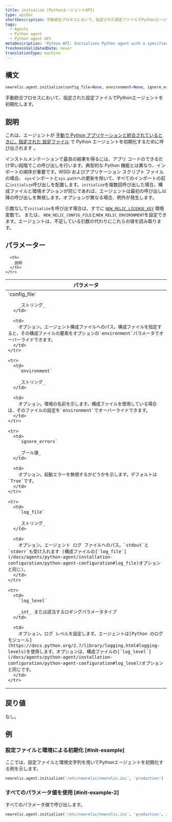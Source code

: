 ```yaml
---
title: initialize (PythonエージェントAPI)
type: apiDoc
shortDescription: 手動統合プロセスにおいて、指定された設定ファイルでPythonエージェントを初期化します。
tags:
  - Agents
  - Python agent
  - Python agent API
metaDescription: 'Python API: Initializes Python agent with a specified config file during the manual integration process.'
freshnessValidatedDate: never
translationType: machine
---
```


## 構文

```py
newrelic.agent.initialize(config_file=None, environment=None, ignore_errors=None, log_file=None, log_level=None)
```

手動統合プロセスにおいて、指定された設定ファイルでPythonエージェントを初期化します。

## 説明

これは、エージェントが [手動で Python アプリケーションと統合されているときに、指定された ](/docs/agents/python-agent/installation-configuration/python-agent-integration#manual-integration)[設定ファイル](/docs/agents/python-agent/installation-configuration/python-agent-configuration#agent-configuration-file) で Python エージェントを初期化するために呼び出されます 。

インストルメンテーションで最良の結果を得るには、アプリ コードのできるだけ早い段階でこの呼び出しを行います。典型的な Python 機能とは異なり、インポートの順序が重要です。WSGI およびアプリケーション スクリプト ファイルの場合、 `sys`インポートと`sys.path`への更新を除いて、すべてのインポートの前に`initialize`呼び出しを配置します。`initialize`を複数回呼び出した場合、構成ファイルと環境オプションが同じであれば、エージェントは最初の呼び出し以降の呼び出しを無視します。オプションが異なる場合、例外が発生します。

引数なしで`initialize`を呼び出す場合は、すでに <InlinePopover type="licenseKey"/>[`NEW_RELIC_LICENSE_KEY`](/docs/agents/python-agent/installation-configuration/python-agent-configuration#license_key) 環境変数で。 または、 `NEW_RELIC_CONFIG_FILE`と`NEW_RELIC_ENVIRONMENT`を設定できます。エージェントは、不足している引数の代わりにこれらの値を読み取ります。

## パラメーター

<table>
  <thead>
    <tr>
      <th width="25%">
        パラメータ
      </th>

      <th>
        説明
      </th>
    </tr>
  </thead>

  <tbody>
    <tr>
      <td>
        `config_file`

        _ストリング_
      </td>

      <td>
        オプション。エージェント構成ファイルへのパス。構成ファイルを指定すると、その構成ファイルの要素をオプションの`environment`パラメータでオーバーライドできます。
      </td>
    </tr>

    <tr>
      <td>
        `environment`

        _ストリング_
      </td>

      <td>
        オプション。環境の名前を示します。構成ファイルを使用している場合は、そのファイルの設定を`environment`でオーバーライドできます。
      </td>
    </tr>

    <tr>
      <td>
        `ignore_errors`

        _ブール値_
      </td>

      <td>
        オプション。起動エラーを無視するかどうかを示します。デフォルトは`True`です。
      </td>
    </tr>

    <tr>
      <td>
        `log_file`

        _ストリング_
      </td>

      <td>
        オプション。エージェント ログ ファイルへのパス。`stdout`と`stderr`も受け入れます (構成ファイルの[`log_file`](/docs/agents/python-agent/installation-configuration/python-agent-configuration#log_file)オプションと同じ)。
      </td>
    </tr>

    <tr>
      <td>
        `log_level`

        _int_ または該当するロギングパラメータタイプ
      </td>

      <td>
        オプション。ログ レベルを設定します。エージェントは[Python のログ モジュール](https://docs.python.org/2.7/library/logging.html#logging-levels)を使用します。オプションは、構成ファイルの[`log_level`](/docs/agents/python-agent/installation-configuration/python-agent-configuration#log_level)オプションと同じです。
      </td>
    </tr>
  </tbody>
</table>

## 戻り値

なし。

## 例

### 設定ファイルと環境による初期化 [#init-example]

ここでは、設定ファイルと環境文字列を用いてPythonエージェントを初期化する例を示します。

```py
newrelic.agent.initialize('/etc/newrelic/newrelic.ini', 'production')
```

### すべてのパラメータ値を使用 [#init-example-2]

すべてのパラメータ値で呼び出します。

```py
newrelic.agent.initialize('/etc/newrelic/newrelic.ini', 'production', ignore_errors=False, log_file='/var/log/newrelic.log', log_level=logging.DEBUG)
```